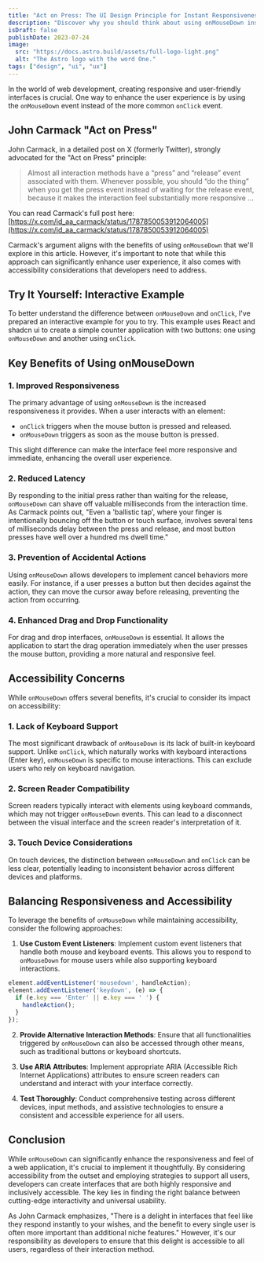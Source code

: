 ```yaml
---
title: "Act on Press: The UI Design Principle for Instant Responsiveness"
description: "Discover why you should think about using onMouseDown instead of onClick"
isDraft: false
publishDate: 2023-07-24
image:
  src: "https://docs.astro.build/assets/full-logo-light.png"
  alt: "The Astro logo with the word One."
tags: ["design", "ui", "ux"]
---
```


In the world of web development, creating responsive and user-friendly interfaces is crucial. One way to enhance the user experience is by using the `onMouseDown` event instead of the more common `onClick` event.

## John Carmack "Act on Press"

John Carmack, in a detailed post on X (formerly Twitter), strongly advocated for the "Act on Press" principle:

> Almost all interaction methods have a “press” and “release” event associated with them. Whenever possible, you should “do the thing” when you get the press event instead of waiting for the release event, because it makes the interaction feel substantially more responsive ...

You can read Carmack's full post here: [https://x.com/id_aa_carmack/status/1787850053912064005](https://x.com/id_aa_carmack/status/1787850053912064005)

Carmack's argument aligns with the benefits of using `onMouseDown` that we'll explore in this article. However, it's important to note that while this approach can significantly enhance user experience, it also comes with accessibility considerations that developers need to address.

## Try It Yourself: Interactive Example

To better understand the difference between `onMouseDown` and `onClick`, I've prepared an interactive example for you to try. This example uses React and shadcn ui to create a simple counter application with two buttons: one using `onMouseDown` and another using `onClick`.

<ActOnPress client:load />

## Key Benefits of Using onMouseDown

### 1. Improved Responsiveness

The primary advantage of using `onMouseDown` is the increased responsiveness it provides. When a user interacts with an element:

- `onClick` triggers when the mouse button is pressed and released.
- `onMouseDown` triggers as soon as the mouse button is pressed.

This slight difference can make the interface feel more responsive and immediate, enhancing the overall user experience.

### 2. Reduced Latency

By responding to the initial press rather than waiting for the release, `onMouseDown` can shave off valuable milliseconds from the interaction time. As Carmack points out, "Even a 'ballistic tap', where your finger is intentionally bouncing off the button or touch surface, involves several tens of milliseconds delay between the press and release, and most button presses have well over a hundred ms dwell time."

### 3. Prevention of Accidental Actions

Using `onMouseDown` allows developers to implement cancel behaviors more easily. For instance, if a user presses a button but then decides against the action, they can move the cursor away before releasing, preventing the action from occurring.

### 4. Enhanced Drag and Drop Functionality

For drag and drop interfaces, `onMouseDown` is essential. It allows the application to start the drag operation immediately when the user presses the mouse button, providing a more natural and responsive feel.

## Accessibility Concerns

While `onMouseDown` offers several benefits, it's crucial to consider its impact on accessibility:

### 1. Lack of Keyboard Support

The most significant drawback of `onMouseDown` is its lack of built-in keyboard support. Unlike `onClick`, which naturally works with keyboard interactions (Enter key), `onMouseDown` is specific to mouse interactions. This can exclude users who rely on keyboard navigation.

### 2. Screen Reader Compatibility

Screen readers typically interact with elements using keyboard commands, which may not trigger `onMouseDown` events. This can lead to a disconnect between the visual interface and the screen reader's interpretation of it.

### 3. Touch Device Considerations

On touch devices, the distinction between `onMouseDown` and `onClick` can be less clear, potentially leading to inconsistent behavior across different devices and platforms.

## Balancing Responsiveness and Accessibility

To leverage the benefits of `onMouseDown` while maintaining accessibility, consider the following approaches:

1. **Use Custom Event Listeners**: Implement custom event listeners that handle both mouse and keyboard events. This allows you to respond to `onMouseDown` for mouse users while also supporting keyboard interactions.

```javascript
element.addEventListener('mousedown', handleAction);
element.addEventListener('keydown', (e) => {
  if (e.key === 'Enter' || e.key === ' ') {
    handleAction();
  }
});
```

2. **Provide Alternative Interaction Methods**: Ensure that all functionalities triggered by `onMouseDown` can also be accessed through other means, such as traditional buttons or keyboard shortcuts.

3. **Use ARIA Attributes**: Implement appropriate ARIA (Accessible Rich Internet Applications) attributes to ensure screen readers can understand and interact with your interface correctly.

4. **Test Thoroughly**: Conduct comprehensive testing across different devices, input methods, and assistive technologies to ensure a consistent and accessible experience for all users.

## Conclusion

While `onMouseDown` can significantly enhance the responsiveness and feel of a web application, it's crucial to implement it thoughtfully. By considering accessibility from the outset and employing strategies to support all users, developers can create interfaces that are both highly responsive and inclusively accessible. The key lies in finding the right balance between cutting-edge interactivity and universal usability.

As John Carmack emphasizes, "There is a delight in interfaces that feel like they respond instantly to your wishes, and the benefit to every single user is often more important than additional niche features." However, it's our responsibility as developers to ensure that this delight is accessible to all users, regardless of their interaction method.